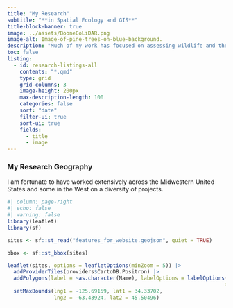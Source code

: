 ```yaml
---
title: "My Research"
subtitle: "**in Spatial Ecology and GIS**"
title-block-banner: true
image: ../assets/BooneCoLiDAR.png
image-alt: Image-of-pine-trees-on-blue-background.
description: "Much of my work has focused on assessing wildlife and their habitats using geospatial tools and techniques. I have been fortunate to have worked across the Midwest and some in the West here in the United States. This research has expanded both my technical skillset and my appreciation for science."
toc: false
listing:
  - id: research-listings-all
    contents: "*.qmd"
    type: grid
    grid-columns: 3
    image-height: 200px
    max-description-length: 100
    categories: false
    sort: "date"
    filter-ui: true  
    sort-ui: true
    fields: 
      - title
      - image
---
```


::: {.column-page}
::: {#research-listings-all .listings-gallery}
:::


### My Research Geography

I am fortunate to have worked extensively across the Midwestern United States and some in the West on a diversity of projects.


```r
#| column: page-right
#| echo: false
#| warning: false
library(leaflet)
library(sf)

sites <- sf::st_read("features_for_website.geojson", quiet = TRUE)

bbox <- sf::st_bbox(sites)

leaflet(sites, options = leafletOptions(minZoom = 5)) |> 
  addProviderTiles(providers$CartoDB.Positron) |> 
  addPolygons(label = ~as.character(Name), labelOptions = labelOptions(noHide = TRUE,
                                                                      direction = "bottom")) |> 
  setMaxBounds(lng1 = -125.69159, lat1 = 34.33702,
               lng2 = -63.43924, lat2 = 45.50496)
```

:::
